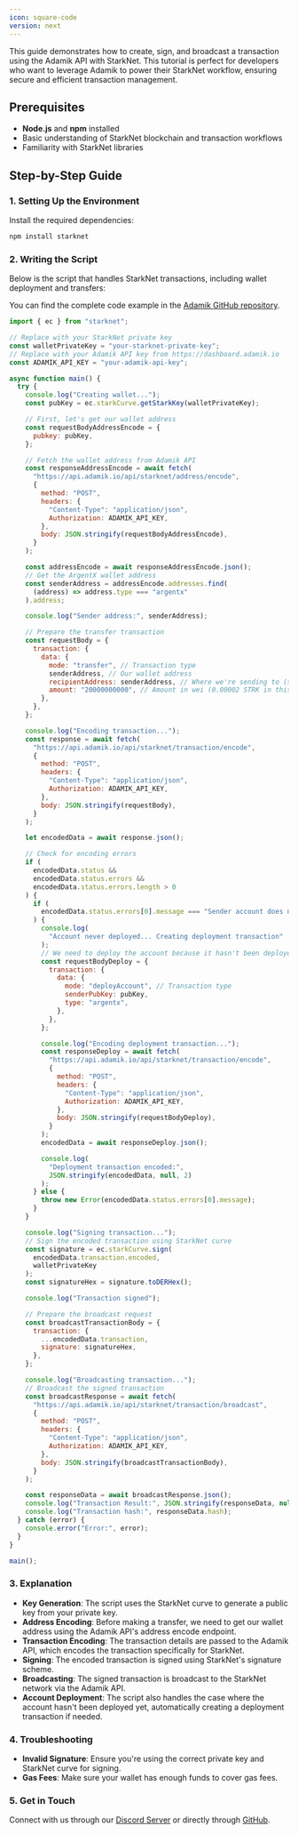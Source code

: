 ```yaml
---
icon: square-code
version: next
---
```


This guide demonstrates how to create, sign, and broadcast a transaction using the Adamik API with StarkNet. This tutorial is perfect for developers who want to leverage Adamik to power their StarkNet workflow, ensuring secure and efficient transaction management.

## Prerequisites

- **Node.js** and **npm** installed
- Basic understanding of StarkNet blockchain and transaction workflows
- Familiarity with StarkNet libraries

## Step-by-Step Guide

### 1. Setting Up the Environment

Install the required dependencies:

```bash
npm install starknet
```

### 2. Writing the Script

Below is the script that handles StarkNet transactions, including wallet deployment and transfers:

You can find the complete code example in the [Adamik GitHub repository](https://github.com/AdamikHQ/adamik-link/blob/main/test/docs/starknet.spec.ts).

```javascript
import { ec } from "starknet";

// Replace with your StarkNet private key
const walletPrivateKey = "your-starknet-private-key";
// Replace with your Adamik API key from https://dashboard.adamik.io
const ADAMIK_API_KEY = "your-adamik-api-key";

async function main() {
  try {
    console.log("Creating wallet...");
    const pubKey = ec.starkCurve.getStarkKey(walletPrivateKey);

    // First, let's get our wallet address
    const requestBodyAddressEncode = {
      pubkey: pubKey,
    };

    // Fetch the wallet address from Adamik API
    const responseAddressEncode = await fetch(
      "https://api.adamik.io/api/starknet/address/encode",
      {
        method: "POST",
        headers: {
          "Content-Type": "application/json",
          Authorization: ADAMIK_API_KEY,
        },
        body: JSON.stringify(requestBodyAddressEncode),
      }
    );

    const addressEncode = await responseAddressEncode.json();
    // Get the ArgentX wallet address
    const senderAddress = addressEncode.addresses.find(
      (address) => address.type === "argentx"
    ).address;

    console.log("Sender address:", senderAddress);

    // Prepare the transfer transaction
    const requestBody = {
      transaction: {
        data: {
          mode: "transfer", // Transaction type
          senderAddress, // Our wallet address
          recipientAddress: senderAddress, // Where we're sending to (self-transfer in this example)
          amount: "20000000000", // Amount in wei (0.00002 STRK in this example)
        },
      },
    };

    console.log("Encoding transaction...");
    const response = await fetch(
      "https://api.adamik.io/api/starknet/transaction/encode",
      {
        method: "POST",
        headers: {
          "Content-Type": "application/json",
          Authorization: ADAMIK_API_KEY,
        },
        body: JSON.stringify(requestBody),
      }
    );

    let encodedData = await response.json();

    // Check for encoding errors
    if (
      encodedData.status &&
      encodedData.status.errors &&
      encodedData.status.errors.length > 0
    ) {
      if (
        encodedData.status.errors[0].message === "Sender account does not exist"
      ) {
        console.log(
          "Account never deployed... Creating deployment transaction"
        );
        // We need to deploy the account because it hasn't been deployed yet
        const requestBodyDeploy = {
          transaction: {
            data: {
              mode: "deployAccount", // Transaction type
              senderPubKey: pubKey,
              type: "argentx",
            },
          },
        };

        console.log("Encoding deployment transaction...");
        const responseDeploy = await fetch(
          "https://api.adamik.io/api/starknet/transaction/encode",
          {
            method: "POST",
            headers: {
              "Content-Type": "application/json",
              Authorization: ADAMIK_API_KEY,
            },
            body: JSON.stringify(requestBodyDeploy),
          }
        );
        encodedData = await responseDeploy.json();

        console.log(
          "Deployment transaction encoded:",
          JSON.stringify(encodedData, null, 2)
        );
      } else {
        throw new Error(encodedData.status.errors[0].message);
      }
    }

    console.log("Signing transaction...");
    // Sign the encoded transaction using StarkNet curve
    const signature = ec.starkCurve.sign(
      encodedData.transaction.encoded,
      walletPrivateKey
    );
    const signatureHex = signature.toDERHex();

    console.log("Transaction signed");

    // Prepare the broadcast request
    const broadcastTransactionBody = {
      transaction: {
        ...encodedData.transaction,
        signature: signatureHex,
      },
    };

    console.log("Broadcasting transaction...");
    // Broadcast the signed transaction
    const broadcastResponse = await fetch(
      "https://api.adamik.io/api/starknet/transaction/broadcast",
      {
        method: "POST",
        headers: {
          "Content-Type": "application/json",
          Authorization: ADAMIK_API_KEY,
        },
        body: JSON.stringify(broadcastTransactionBody),
      }
    );

    const responseData = await broadcastResponse.json();
    console.log("Transaction Result:", JSON.stringify(responseData, null, 2));
    console.log("Transaction hash:", responseData.hash);
  } catch (error) {
    console.error("Error:", error);
  }
}

main();
```

### 3. Explanation

- **Key Generation**: The script uses the StarkNet curve to generate a public key from your private key.
- **Address Encoding**: Before making a transfer, we need to get our wallet address using the Adamik API's address encode endpoint.
- **Transaction Encoding**: The transaction details are passed to the Adamik API, which encodes the transaction specifically for StarkNet.
- **Signing**: The encoded transaction is signed using StarkNet's signature scheme.
- **Broadcasting**: The signed transaction is broadcast to the StarkNet network via the Adamik API.
- **Account Deployment**: The script also handles the case where the account hasn't been deployed yet, automatically creating a deployment transaction if needed.

### 4. Troubleshooting

- **Invalid Signature**: Ensure you're using the correct private key and StarkNet curve for signing.
- **Gas Fees**: Make sure your wallet has enough funds to cover gas fees.

### 5. Get in Touch

Connect with us through our [Discord Server](https://discord.gg/gsZJR2JfMR) or directly through [GitHub](https://github.com/AdamikHQ).
